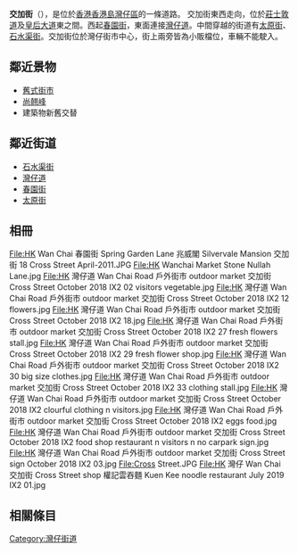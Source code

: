 {{Infobox Hong Kong Road
| 中文街道名稱 = 交加街
| 英文街道名稱 = Cross Street
| 圖片 = File:Cross Street 201507.jpg
| 圖片說明 = 交加街
| 路段總長度 = 0.15
| 車速限制 = 
| 行車線數量 = 單線單程
| 所在地區 = [[香港島|香港島]][[灣仔區|灣仔區]]
| 起點 = [[灣仔區|灣仔區]][[春園街|春園街]]
| 終點 = [[灣仔區|灣仔區]][[太和街|太和街]]、[[灣仔道|灣仔道]]
| 通車日期 =
}}
'''交加街'''（{{lang-en|Cross Street}}），是位於[[香港|香港]][[香港島|香港島]][[灣仔區|灣仔區]]的一條道路。 交加街東西走向，位於[[莊士敦道|莊士敦道]]及[[皇后大道|皇后大道]]東之間。西起[[春園街|春園街]]，東面連接[[灣仔道|灣仔道]]。中間穿越的街道有[[太原街|太原街]]、[[石水渠街|石水渠街]]。交加街位於灣仔街市中心，街上兩旁皆為小販檔位，車輛不能駛入。

==鄰近景物==
*[[傳統市場|舊式街市]]
*[[尚翹峰|尚翹峰]]
*建築物新舊交替

==鄰近街道==
*[[石水渠街|石水渠街]]
*[[灣仔道|灣仔道]]
*[[春園街|春園街]]
*[[太原街|太原街]]
== 相冊 ==
<gallery>

File:HK Wan Chai 春園街 Spring Garden Lane 兆威閣 Silvervale Mansion 交加街 18 Cross Street April-2011.JPG
File:HK Wanchai Market Stone Nullah Lane.jpg
File:HK 灣仔道 Wan Chai Road 戶外街市 outdoor market 交加街 Cross Street October 2018 IX2 02 visitors vegetable.jpg
File:HK 灣仔道 Wan Chai Road 戶外街市 outdoor market 交加街 Cross Street October 2018 IX2 12 flowers.jpg
File:HK 灣仔道 Wan Chai Road 戶外街市 outdoor market 交加街 Cross Street October 2018 IX2 18.jpg
File:HK 灣仔道 Wan Chai Road 戶外街市 outdoor market 交加街 Cross Street October 2018 IX2 27 fresh flowers stall.jpg
File:HK 灣仔道 Wan Chai Road 戶外街市 outdoor market 交加街 Cross Street October 2018 IX2 29 fresh flower shop.jpg
File:HK 灣仔道 Wan Chai Road 戶外街市 outdoor market 交加街 Cross Street October 2018 IX2 30 big size clothes.jpg
File:HK 灣仔道 Wan Chai Road 戶外街市 outdoor market 交加街 Cross Street October 2018 IX2 33 clothing stall.jpg
File:HK 灣仔道 Wan Chai Road 戶外街市 outdoor market 交加街 Cross Street October 2018 IX2 clourful clothing n visitors.jpg
File:HK 灣仔道 Wan Chai Road 戶外街市 outdoor market 交加街 Cross Street October 2018 IX2 eggs food.jpg
File:HK 灣仔道 Wan Chai Road 戶外街市 outdoor market 交加街 Cross Street October 2018 IX2 food shop restaurant n visitors n no carpark sign.jpg
File:HK 灣仔道 Wan Chai Road 戶外街市 outdoor market 交加街 Cross Street sign October 2018 IX2 03.jpg
File:Cross Street.JPG
File:HK 灣仔 Wan Chai 交加街 Cross Street shop 權記雲吞麵 Kuen Kee noodle restaurant July 2019 IX2 01.jpg
</gallery>
==相關條目==
{{commonscat|Cross Street, Hong Kong}}
{{灣仔舊區街道}}
{{HK-road-stub}}
[[Category:灣仔街道|Category:灣仔街道]]